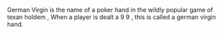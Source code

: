 German Virgin is the name of a poker hand in the wildly popular game of texan holdem , When a player is dealt a 9 9 , this is called a german virgin hand.


{{stub}}